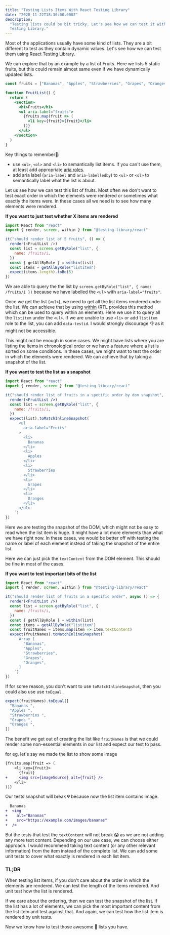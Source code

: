 ```yaml
---
title: "Testing Lists Items With React Testing Library"
date: "2020-11-22T18:30:00.000Z"
description:
  "Testing lists could be bit tricky. Let's see how we can test it with React
  Testing Library."
---
```


Most of the applications usually have some kind of lists. They are a bit
different to test as they contain dynamic values. Let's see how we can test them
using React Testing Library.

We can explore that by an example by a list of Fruits. Here we lists 5 static
fruits, but this could remain almost same even if we have dynamically updated
lists.

```jsx
const fruits = ["Bananas", "Apples", "Strawberries", "Grapes", "Oranges"]

function FruitList() {
  return (
    <section>
      <h1>Fruits</h1>
      <ul aria-label="fruits">
        {fruits.map(fruit => (
          <li key={fruit}>{fruit}</li>
        ))}
      </ul>
    </section>
  )
}
```

Key things to remember📝:

- use `<ul>`, `<ol>` and `<li>` to semantically list items. If you can't use
  them, at least add appropriate
  [aria roles](https://developer.mozilla.org/en-US/docs/Web/Accessibility/ARIA/Roles/List_role).
- add aria label (`aria-label` and `aria-labelledby`) to `<ul>` or `<ol>` to
  semantically label what the list is about.

Let us see how we can test this list of fruits. Most often we don't want to test
exact order in which the elements were rendered or sometimes what exactly the
items were. In these cases all we need is to see how many elements were
rendered.

**If you want to just test whether X items are rendered**

```js
import React from "react"
import { render, screen, within } from "@testing-library/react"

it("should render list of 5 fruits", () => {
  render(<FruitList />)
  const list = screen.getByRole("list", {
    name: /fruits/i,
  })
  const { getAllByRole } = within(list)
  const items = getAllByRole("listitem")
  expect(items.length).toBe(5)
})
```

We are able to query the the list by
`screen.getByRole("list", { name: /fruits/i })` because we have labelled the
`<ul>` with `aria-label="fruits"`.

Once we get the list (`<ul>`), we need to get all the list items rendered under
the list. We can achieve that by using
[within](https://testing-library.com/docs/dom-testing-library/api-helpers#within-and-getqueriesforelement-apis)
(RTL provides this method which can be used to query within an element). Here we
use it to query all the `listitem` under the `<ul>`. If we are unable to use
`<li>` or add `listitem` role to the list, you can add `data-testid`. I would
strongly discourage 👎 as it might not be accessible.

This might not be enough in some cases. We might have lists where you are
listing the items in chronological order or we have a feature where a list is
sorted on some conditions. In these cases, we might want to test the order in
which the elements were rendered. We can achieve that by taking a snapshot of
the list.

**If you want to test the list as a snapshot**

```jsx
import React from "react"
import { render, screen } from "@testing-library/react"

it("should render list of fruits in a specific order by dom snapshot", () => {
  render(<FruitList />)
  const list = screen.getByRole("list", {
    name: /fruits/i,
  })
  expect(list).toMatchInlineSnapshot(`
      <ul
        aria-label="Fruits"
      >
        <li>
          Bananas
        </li>
        <li>
          Apples
        </li>
        <li>
          Strawberries
        </li>
        <li>
          Grapes
        </li>
        <li>
          Oranges
        </li>
      </ul>
    `)
})
```

Here we are testing the snapshot of the DOM, which might not be easy to read
when the list item is huge. It might have a lot more elements than what we have
right now. In these cases, we would be better off with testing the name or label
of each element instead of taking the snapshot of the entire list.

Here we can just pick the `textContent` from the DOM element. This should be
fine in most of the cases.

**If you want to test important bits of the list**

```jsx
import React from "react"
import { render, screen, within } from "@testing-library/react"

it("should render list of fruits in a specific order", async () => {
  render(<FruitList />)
  const list = screen.getByRole("list", {
    name: /fruits/i,
  })
  const { getAllByRole } = within(list)
  const items = getAllByRole("listitem")
  const fruitNames = items.map(item => item.textContent)
  expect(fruitNames).toMatchInlineSnapshot(`
      Array [
        "Bananas",
        "Apples",
        "Strawberries",
        "Grapes",
        "Oranges",
      ]
    `)
})
```

If for some reason, you don't want to use `toMatchInlineSnapshot`, then you
could also use use `toEqual`.

```js
expect(fruitNames).toEqual([
  "Bananas ",
  "Apples ",
  "Strawberries ",
  "Grapes ",
  "Oranges ",
])
```

The benefit we get out of creating the list like `fruitNames` is that we could
render some non-essential elements in our list and expect our test to pass.

for eg. let's say we made the list to show some image

```diff
{fruits.map(fruit => (
    <li key={fruit}>
      {fruit}
+     <img src={imageSource} alt={fruit} />
    </li>
))}
```

Our tests snapshot will break 💔 because now the list item contains image.

```diff
  Bananas
+  <img
+    alt="Bananas"
+    src="https://example.com/images/bananas"
+  />
```

But the tests that test the `textContent` will not break 😱 as we are not adding
any more text content. Depending on our use case, we can choose either approach.
I would recommend taking text content (or any other relevant information) from
the item instead of the complete list. We can add some unit tests to cover what
exactly is rendered in each list item.

### TL;DR

When testing list items, if you don't care about the order in which the elements
are rendered. We can test the length of the items rendered. And unit test how
the list is rendered.

If we care about the ordering, then we can test the snapshot of the list. If the
list has a lot of elements, we can pick the most important content from the list
item and test against that. And again, we can test how the list item is rendered
by unit tests.

Now we know how to test those awesome 🕺 lists you have.
